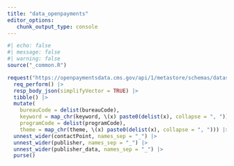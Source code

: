 ```yaml
---
title: "data_openpayments"
editor_options: 
   chunk_output_type: console
---
```


```r
#| echo: false
#| message: false
#| warning: false
source("_common.R")
```

```r
request("https://openpaymentsdata.cms.gov/api/1/metastore/schemas/dataset/items?show-reference-ids") |>
  req_perform() |>
  resp_body_json(simplifyVector = TRUE) |> 
  tibble() |> 
  mutate(
    bureauCode = delist(bureauCode),
    keyword = map_chr(keyword, \(x) paste0(delist(x), collapse = ", ")),
    programCode = delist(programCode),
    theme = map_chr(theme, \(x) paste0(delist(x), collapse = ", "))) |>
  unnest_wider(contactPoint, names_sep = "_") |>
  unnest_wider(publisher, names_sep = "_") |> 
  unnest_wider(publisher_data, names_sep = "_") |> 
  purse()
```
